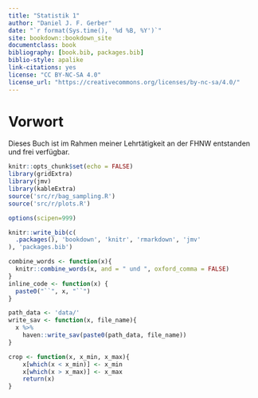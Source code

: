```yaml
---
title: "Statistik 1"
author: "Daniel J. F. Gerber"
date: "`r format(Sys.time(), '%d %B, %Y')`"
site: bookdown::bookdown_site
documentclass: book
bibliography: [book.bib, packages.bib]
biblio-style: apalike
link-citations: yes
license: "CC BY-NC-SA 4.0"
license_url: "https://creativecommons.org/licenses/by-nc-sa/4.0/"
---
```



# Vorwort {-#vorwort}

Dieses Buch ist im Rahmen meiner Lehrtätigkeit an der FHNW entstanden und frei verfügbar.

```r
knitr::opts_chunk$set(echo = FALSE)
library(gridExtra)
library(jmv)
library(kableExtra)
source('src/r/bag_sampling.R')
source('src/r/plots.R')

options(scipen=999)

knitr::write_bib(c(
  .packages(), 'bookdown', 'knitr', 'rmarkdown', 'jmv'
), 'packages.bib')

combine_words <- function(x){
  knitr::combine_words(x, and = " und ", oxford_comma = FALSE)
}
inline_code <- function(x) {
  paste0("``", x, "``")
}

path_data <- 'data/'
write_sav <- function(x, file_name){
  x %>% 
    haven::write_sav(paste0(path_data, file_name))
}

crop <- function(x, x_min, x_max){
    x[which(x < x_min)] <- x_min
    x[which(x > x_max)] <- x_max
    return(x)
}
```

